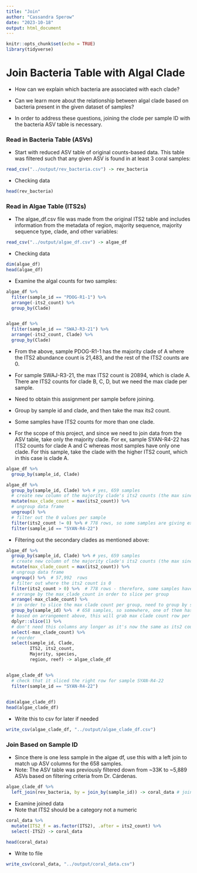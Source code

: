 ```yaml
---
title: "Join"
author: "Cassandra Sperow"
date: "2023-10-18"
output: html_document
---
```


```r
knitr::opts_chunk$set(echo = TRUE)
library(tidyverse)
```

# Join Bacteria Table with Algal Clade

- How can we explain which bacteria are associated with each clade? 

- Can we learn more about the relationship between algal clade based on bacteria present in the given dataset of samples?

- In order to address these questions, joining the clode per sample ID with the bacteria ASV table is necessary.

### Read in Bacteria Table (ASVs)

- Start with reduced ASV table of original counts-based data. This table was filtered such that any given ASV is found in at least 3 coral samples: 
```r
read_csv("../output/rev_bacteria.csv") -> rev_bacteria
```

- Checking data
```r
head(rev_bacteria)
```


### Read in Algae Table (ITS2s)

- The algae_df.csv file was made from the original ITS2 table and includes information from the metadata of region, majority sequence, majority sequence type, clade, and other variables:

```r
read_csv("../output/algae_df.csv") -> algae_df
```

- Checking data
```r
dim(algae_df)
head(algae_df)
```

- Examine the algal counts for two samples: 
```r
algae_df %>% 
  filter(sample_id == "PDOG-R1-1") %>% 
  arrange(-its2_count) %>% 
  group_by(Clade)


algae_df %>% 
  filter(sample_id == "SWAJ-R3-21") %>% 
  arrange(-its2_count, Clade) %>% 
  group_by(Clade)
```
- From the above, sample PDOG-R1-1 has the majority clade of A where the ITS2 abundance count is 21,483, and the rest of the ITS2 counts are 0. 

- For sample SWAJ-R3-21, the max ITS2 count is 20894, which is clade A. There are ITS2 counts for clade B, C, D, but we need the max clade per sample. 

- Need to obtain this assignment per sample before joining. 

- Group by sample id and clade, and then take the max its2 count. 

- Some samples have ITS2 counts for more than one clade.

- For the scope of this project, and since we need to join data from the ASV table, take only the majority clade. For ex, sample SYAN-R4-22 has ITS2 counts for clade A and C whereas most samples have only one clade. For this sample, take the clade with the higher ITS2 count, which in this case is clade A.
 
```r
algae_df %>% 
  group_by(sample_id, Clade)
```
 

```r
algae_df %>% 
  group_by(sample_id, Clade) %>% # yes, 659 samples
  # create new column of the majority clade's its2 counts (the max since rest are 0)
  mutate(max_clade_count = max(its2_count)) %>% 
  # ungroup data frame
  ungroup() %>% 
  # filter out the 0 values per sample
  filter(its2_count != 0) %>% # 778 rows, so some samples are giving extra rows
  filter(sample_id == "SYAN-R4-22")
```

- Filtering out the secondary clades as mentioned above: 
```r
algae_df %>% 
  group_by(sample_id, Clade) %>% # yes, 659 samples
  # create new column of the majority clade's its2 counts (the max since rest are 0)
  mutate(max_clade_count = max(its2_count)) %>% 
  # ungroup data frame
  ungroup() %>%  # 57,992  rows
  # filter out where the its2 count is 0
  filter(its2_count > 0) %>%  # 778 rows - therefore, some samples have two clades
  # arrange by the max_clade_count in order to slice per group
  arrange(-max_clade_count) %>% 
  # in order to slice the max clade count per group, need to group by sample id
  group_by(sample_id) %>%  # 658 samples, so somewhere, one of them has a 0 max count
  # based on arrangement above, this will grab max clade count row per sample if more than one. 
  dplyr::slice(1) %>% 
  # don't need this columns any longer as it's now the same as its2 count
  select(-max_clade_count) %>% 
  # reorder 
  select(sample_id, Clade, 
         ITS2, its2_count, 
         Majority, species, 
         region, reef) -> algae_clade_df


algae_clade_df %>% 
  # check that it sliced the right row for sample SYAN-R4-22
  filter(sample_id == "SYAN-R4-22")
  
```

```r
dim(algae_clade_df)
head(algae_clade_df)
```

- Write this to csv for later if needed
```r
write_csv(algae_clade_df, "../output/algae_clade_df.csv")
```

### Join Based on Sample ID

- Since there is one less sample in the algae df, use this with a left join to match up ASV columns for the 658 samples.
- Note: The ASV table was previously filtered down from ~33K to ~5,889 ASVs based on filtering criteria from Dr. Cárdenas. 

```r
algae_clade_df %>% 
  left_join(rev_bacteria, by = join_by(sample_id)) -> coral_data # joined algae and bacteria data
```

- Examine joined data
- Note that ITS2 should be a category not a numeric
```r
coral_data %>% 
  mutate(ITS2_f = as.factor(ITS2), .after = its2_count) %>% 
  select(-ITS2) -> coral_data

head(coral_data)
```

- Write to file
```r
write_csv(coral_data, "../output/coral_data.csv")
```






